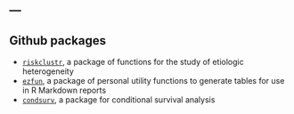 ---
---

<link rel="stylesheet" href="styles.css" type="text/css">

## Github packages

- [`riskclustr`](http://www.emilyzabor.com/riskclustr/index.html), a package of functions for the study of etiologic heterogeneity
- [`ezfun`](https://github.com/zabore/ezfun), a package of personal utility functions to generate tables for use in R Markdown reports
- [`condsurv`](https://github.com/zabore/condsurv), a package for conditional survival analysis


